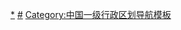 [[Category:中华人民共和国一级行政区|*]]
[[Category:中华人民共和国行政区划导航模板|#]]
[[Category:中国一级行政区划导航模板|Category:中国一级行政区划导航模板]]